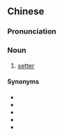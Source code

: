 {{also|雪达犬}}
==Chinese==
{{zh-forms|s=雪达犬|type=21}}

===Pronunciation===
{{zh-pron
|m=xuědáquǎn
|c=syut3 daat6 hyun2
|cat=n
}}

===Noun===
{{zh-noun}}

# [[setter]]

====Synonyms====
* {{zh-l|塞特}}
* {{zh-l|塞特犬}}
* {{zh-l|賽特}}
* {{zh-l|賽特犬}}
* {{zh-l|雪達}}

{{zh-cat|Dogs}}